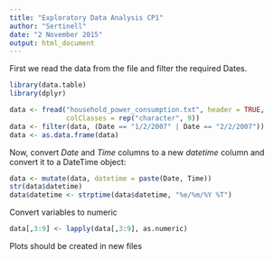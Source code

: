 ```yaml
---
title: "Exploratory Data Analysis CP1"
author: "Sertinell"
date: "2 November 2015"
output: html_document
---
```

First we read the data from the file and filter the required Dates.

```r
library(data.table)
library(dplyr)

data <- fread("household_power_consumption.txt", header = TRUE, 
              colClasses = rep("character", 9))
data <- filter(data, (Date == "1/2/2007" | Date == "2/2/2007"))
data <- as.data.frame(data)
```

Now, convert _Date_ and _Time_ columns to a new _datetime_ column and convert it to a DateTime object:
```r
data <- mutate(data, datetime = paste(Date, Time))
str(data$datetime)
data$datetime <- strptime(data$datetime, "%e/%m/%Y %T")
```
Convert variables to numeric
```r
data[,3:9] <- lapply(data[,3:9], as.numeric)
```

Plots should be created in new files
